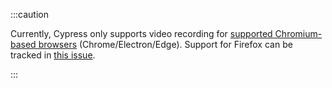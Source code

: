:::caution

Currently, Cypress only supports video recording for [supported Chromium-based browsers](/guides/guides/launching-browsers#Browsers) (Chrome/Electron/Edge). Support for Firefox can be tracked in [this issue](https://github.com/cypress-io/cypress/issues/18415).

:::

